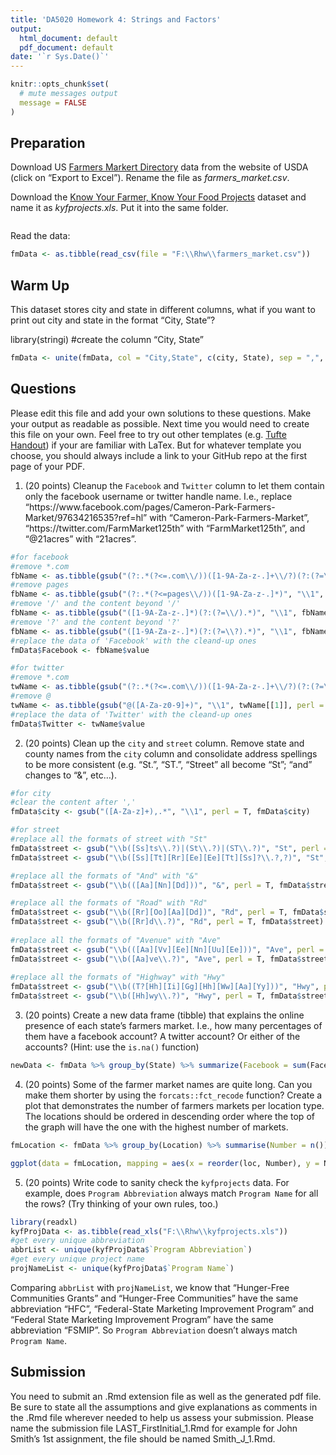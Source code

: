 ```yaml
---
title: 'DA5020 Homework 4: Strings and Factors'
output:
  html_document: default
  pdf_document: default
date: '`r Sys.Date()`'
---
```


```r
knitr::opts_chunk$set(
  # mute messages output
  message = FALSE
)
```

## Preparation

Download US [Farmers Markert Directory](https://www.ams.usda.gov/local-food-directories/farmersmarkets) data from the website of USDA (click on "Export to Excel"). Rename the file as _farmers_market.csv_.

Download the [Know Your Farmer, Know Your Food Projects](https://catalog.data.gov/dataset/know-your-farmer-know-your-food-projects) dataset and name it as _kyfprojects.xls_. Put it into the same folder.


```r

```

Read the data:
```r
fmData <- as.tibble(read_csv(file = "F:\\Rhw\\farmers_market.csv"))
```
## Warm Up

This dataset stores city and state in different columns, what if you want to
print out city and state in the format "City, State"?


library(stringi)
#create the column "City, State"
```r
fmData <- unite(fmData, col = "City,State", c(city, State), sep = ",", remove = F)
```
## Questions

Please edit this file and add your own solutions to these questions.
Make your output as readable as possible. Next time you would need to create this file on your own. Feel free to try out other templates (e.g. [Tufte Handout](http://rstudio.github.io/tufte/)) if your are familiar with LaTex. But for whatever template you choose, you should always include a link to your GitHub repo at the first page of your PDF.

1. (20 points) Cleanup the `Facebook` and `Twitter` column to let them contain only the facebook username or twitter handle name. I.e., replace "https://www.facebook.com/pages/Cameron-Park-Farmers-Market/97634216535?ref=hl" with "Cameron-Park-Farmers-Market", "https://twitter.com/FarmMarket125th" with "FarmMarket125th", and "\@21acres" with "21acres".

```r
#for facebook
#remove *.com
fbName <- as.tibble(gsub("(?:.*(?<=.com\\/))([1-9A-Za-z-.]+\\/?)(?:(?=\\/).*)?", "\\1", fmData$Facebook, perl = T))
#remove pages
fbName <- as.tibble(gsub("(?:.*(?<=pages\\/))([1-9A-Za-z-.]*)", "\\1", fbName[[1]], perl = T))
#remove '/' and the content beyond '/'
fbName <- as.tibble(gsub("([1-9A-Za-z-.]*)(?:(?=\\/).*)", "\\1", fbName[[1]], perl = T))
#remove '?' and the content beyond '?'
fbName <- as.tibble(gsub("([1-9A-Za-z-.]*)(?:(?=\\?).*)", "\\1", fbName[[1]], perl = T))
#replace the data of 'Facebook' with the cleand-up ones
fmData$Facebook <- fbName$value
```

```r
#for twitter
#remove *.com
twName <- as.tibble(gsub("(?:.*(?<=.com\\/))([1-9A-Za-z-.]+\\/?)(?:(?=\\/).*)?", "\\1", fmData$Twitter, perl = T))
#remove @
twName <- as.tibble(gsub("@([A-Za-z0-9]+)", "\\1", twName[[1]], perl = T))
#replace the data of 'Twitter' with the cleand-up ones
fmData$Twitter <- twName$value
```

2. (20 points) Clean up the `city` and `street` column. Remove state and county names from the `city` column and consolidate address spellings to be more consistent (e.g. "St.", "ST.", "Street" all become "St"; "and" changes to "&", etc...).

```r
#for city
#clear the content after ','
fmData$city <- gsub("([A-Za-z]+),.*", "\\1", perl = T, fmData$city)
```

```r
#for street
#replace all the formats of street with "St"
fmData$street <- gsub("\\b([Ss]ts\\.?)|(St\\.?)|(ST\\.?)", "St", perl = T, fmData$street)
fmData$street <- gsub("\\b([Ss][Tt][Rr][Ee][Ee][Tt][Ss]?\\.?,?)", "St", perl = T, fmData$street)

#replace all the formats of "And" with "&"
fmData$street <- gsub("\\b(([Aa][Nn][Dd]))", "&", perl = T, fmData$street)

#replace all the formats of "Road" with "Rd"
fmData$street <- gsub("\\b([Rr][Oo][Aa][Dd])", "Rd", perl = T, fmData$street)
fmData$street <- gsub("\\b([Rr]d\\.?)", "Rd", perl = T, fmData$street)
 
#replace all the formats of "Avenue" with "Ave"
fmData$street <- gsub("\\b(([Aa][Vv][Ee][Nn][Uu][Ee]))", "Ave", perl = T, fmData$street)
fmData$street <- gsub("\\b([Aa]ve\\.?)", "Ave", perl = T, fmData$street)
 
#replace all the formats of "Highway" with "Hwy"
fmData$street <- gsub("\\b((T?[Hh][Ii][Gg][Hh][Ww][Aa][Yy]))", "Hwy", perl = T, fmData$street)
fmData$street <- gsub("\\b([Hh]wy\\.?)", "Hwy", perl = T, fmData$street)
```

3. (20 points) Create a new data frame (tibble) that explains the online presence of each state's farmers market. I.e., how many percentages of them have a facebook account? A twitter account? Or either of the accounts? (Hint: use the `is.na()` function)

```r
newData <- fmData %>% group_by(State) %>% summarize(Facebook = sum(Facebook != "", na.rm = T)/n(), Twitter = sum(Twitter != "", na.rm = T)/n())
```

4. (20 points) 
    Some of the farmer market names are quite long. Can you make them shorter by using the `forcats::fct_recode` function? Create a plot that demonstrates the number of farmers markets per location type. The locations should be ordered in descending order where the top of the graph will have the one with the highest number of markets.
```r
fmLocation <- fmData %>% group_by(Location) %>% summarise(Number = n()) %>% mutate(pct = round(Number/sum(Number) * 100, 2), loc = fct_recode(Location, `Closed Public St` = "Closed-off public street", `Co-located` = "Co-located with wholesale market facility", `Edu Inst` = "Educational institution", `Faith Inst` = "Faith-based institution (e.g., church, mosque, synagogue, temple)", `Fed/State Gov BG` = "Federal/State government building grounds", `Healthcare Inst` = "Healthcare Institution", `Local Gov BG` = "Local government building grounds", `On a Farm` = "On a farm from: a barn, a greenhouse, a tent, a stand, etc", Other = "Other", `Private Lot` = "Private business parking lot")) %>% arrange(desc(Number))
```

```r
ggplot(data = fmLocation, mapping = aes(x = reorder(loc, Number), y = Number)) + geom_bar(stat = "identity") + coord_flip() + ylim(0, 1000) + labs(title = "Locations of Farmer Markets",  x = "Location", y = "Number per Location") + geom_text(aes(label = paste0(pct, "%")))
```
5. (20 points) Write code to sanity check the `kyfprojects` data. For example, does `Program Abbreviation` always match `Program Name` for all the rows? (Try thinking of your own rules, too.)
```r
library(readxl)
kyfProjData <- as.tibble(read_xls("F:\\Rhw\\kyfprojects.xls"))
#get every unique abbreviation
abbrList <- unique(kyfProjData$`Program Abbreviation`)
#get every unique project name
projNameList <- unique(kyfProjData$`Program Name`)
```


Comparing `abbrList` with `projNameList`, we know that "Hunger-Free Communities Grants" and "Hunger-Free Communities" have the same abbreviation "HFC", "Federal-State Marketing Improvement Program" and "Federal State Marketing Improvement Program" have the same abbreviation "FSMIP". So `Program Abbreviation` doesn't always match `Program Name`.

## Submission
You need to submit an .Rmd extension file as well as the generated pdf file. Be sure to state all the assumptions and give explanations as comments in the .Rmd file wherever needed to help us assess your submission. Please name the submission file LAST_FirstInitial_1.Rmd for example for John Smith's 1st assignment, the file should be named Smith_J_1.Rmd. 
